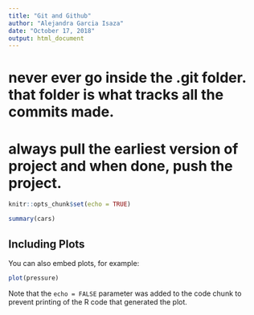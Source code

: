 ```yaml
---
title: "Git and Github"
author: "Alejandra Garcia Isaza"
date: "October 17, 2018"
output: html_document
---
```



# never ever go inside the .git folder. that folder is what tracks all the commits made. 

# always pull the earliest version of project and when done, push the project.

```r
knitr::opts_chunk$set(echo = TRUE)
```



```r
summary(cars)
```

## Including Plots

You can also embed plots, for example:

```r
plot(pressure)
```

Note that the `echo = FALSE` parameter was added to the code chunk to prevent printing of the R code that generated the plot.
